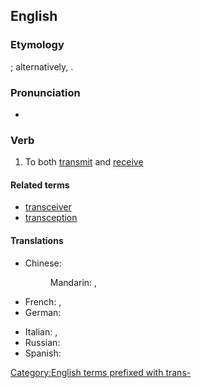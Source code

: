 ==English==

===Etymology===
{{root|en|ine-pro|*keh₂p-}}
{{blend|en|transmit|receive}}; alternatively, {{back-form|en|transceiver|nocap=1}}.

===Pronunciation===
* {{IPA|en|/tɹænˈsiv/}}

===Verb===
{{en-verb}}

# {{lb|en|of a communications device}} To both [[transmit]] and [[receive]]

====Related terms====
* [[transceiver]]
* [[transception]] {{qualifier|rare}}

====Translations====
{{trans-top|transmit and receive}}
* Chinese:
*: Mandarin: {{t+|cmn|收發|sc=Hani}}, {{t+|cmn|收发|tr=shōufā|sc=Hani}}
* French: {{t+|fr|transmettre}}, {{t+|fr|recevoir}}
* German: {{t+|de|übermitteln}}
{{trans-mid}}
* Italian: {{t+|it|ricetrasmettere}}, {{t|it|transricevere}}
* Russian: {{t|ru|передава́ть и получа́ть}}
* Spanish: {{t|es|transceptar}}
{{trans-bottom}}

[[Category:English terms prefixed with trans-]]